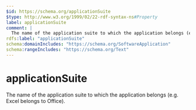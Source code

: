 ```yaml
---
$id: https://schema.org/applicationSuite
$type: http://www.w3.org/1999/02/22-rdf-syntax-ns#Property
label: applicationSuite
comment: |
  The name of the application suite to which the application belongs (e.g. Excel belongs to Office).
rdfs:label: "applicationSuite"
schema:domainIncludes: "https://schema.org/SoftwareApplication"
schema:rangeIncludes: "https://schema.org/Text"
---
```


# applicationSuite

The name of the application suite to which the application belongs (e.g. Excel belongs to Office).

